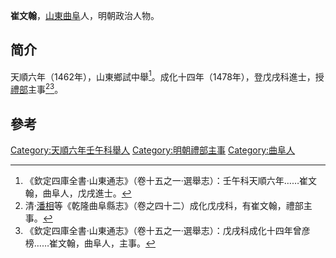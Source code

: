 '''崔文翰'''，[[山東|山東]][[曲阜|曲阜]]人，明朝政治人物。

==简介==
天順六年（1462年），山東鄉試中舉<ref>《欽定四庫全書·山東通志》（卷十五之一·選舉志）：壬午科天順六年……崔文翰，曲阜人，戊戌進士。</ref>。成化十四年（1478年），登戊戌科進士，授[[禮部|禮部]]主事<ref>清·[[潘相|潘相]]等《乾隆曲阜縣志》（卷之四十二）成化戊戌科，有崔文翰，禮部主事。</ref><ref>《欽定四庫全書·山東通志》（卷十五之一·選舉志）：戊戌科成化十四年曾彦榜……崔文翰，曲阜人，主事。</ref>。

==參考==
{{reflist}}
{{明朝人物小作品}}
{{成化十四年戊戌科殿試金榜}}
{{DEFAULTSORT:Cui崔}}
[[Category:天順六年壬午科舉人|Category:天順六年壬午科舉人]]
[[Category:明朝禮部主事|Category:明朝禮部主事]]
[[Category:曲阜人|Category:曲阜人]]
